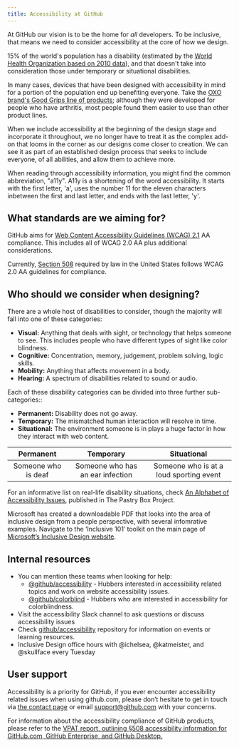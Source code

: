 ```yaml
---
title: Accessibility at GitHub
---
```


At GitHub our vision is to be the home for *all* developers. To be inclusive, that means we need to consider accessibility at the core of how we design. 

15% of the world's population has a disability (estimated by the [World Health Organization based on 2010 data](https://www.who.int/disabilities/world_report/2011/report/en/)), and that doesn't take into consideration those under temporary or situational disabilities. 

In many cases, devices that have been designed with accessibility in mind for a portion of the population end up benefiting everyone. Take the [OXO brand's Good Grips line of products](https://www.oxo.com/blog/behind-the-scenes/behind-design-oxos-iconic-good-grips-handles/); although they were developed for people who have arthritis, most people found them easier to use than other product lines.

When we include accessibility at the beginning of the design stage and incorporate it throughout, we no longer have to treat it as the complex add-on that looms in the corner as our designs come closer to creation. We can see it as part of an established design process that seeks to include everyone, of all abilities, and allow them to achieve more.

When reading through accessibility information, you might find the common abbreviation, "a11y". A11y is a shortening of the word accessibility. It starts with the first letter, 'a', uses the number 11 for the eleven characters inbetween the first and last letter, and ends with the last letter, 'y'.

## What standards are we aiming for? 
GitHub aims for [Web Content Accessibility Guidelines (WCAG) 2.1](https://www.w3.org/TR/WCAG21/) AA compliance. This includes all of WCAG 2.0 AA plus additional considerations. 

Currently, [Section 508](https://www.access-board.gov/guidelines-and-standards/communications-and-it/about-the-ict-refresh/overview-of-the-final-rule) required by law in the United States follows WCAG 2.0 AA guidelines for compliance. 

## Who should we consider when designing? 
There are a whole host of disabilities to consider, though the majority will fall into one of these categories: 
- **Visual:** Anything that deals with sight, or technology that helps someone to see. This includes people who have different types of sight like color blindness.
- **Cognitive:** Concentration, memory, judgement, problem solving, logic skills. 
- **Mobility:** Anything that affects movement in a body. 
- **Hearing:** A spectrum of disabilities related to sound or audio.

Each of these disability categories can be divided into three further sub-categories::
- **Permanent:** Disability does not go away.
- **Temporary:** The mismatched human interaction will resolve in time.
- **Situational:** The environment someone is in plays a huge factor in how they interact with web content. 

| Permanent | Temporary | Situational |
|  :---:  |  :---:  |  :---:  |
| Someone who is deaf | Someone who has an ear infection | Someone who is at a loud sporting event |

For an informative list on real-life disability situations, check [An Alphabet of Accessibility Issues](https://the-pastry-box-project.net/anne-gibson/2014-july-31), published in The Pastry Box Project.

Microsoft has created a downloadable PDF that looks into the area of inclusive design from a people perspective, with several infomrative examples. Navigate to the ‘Inclusive 101’ toolkit on the main page of [Microsoft’s Inclusive Design website](https://www.microsoft.com/design/inclusive/).

## Internal resources
- You can mention these teams when looking for help:
	- [@github/accessibility](https://github.com/orgs/github/teams/accessibility) - Hubbers interested in accessibility related topics and work on website accessibility issues. 
	- [@github/colorblind](https://github.com/orgs/github/teams/colorblind) - Hubbers who are interested in accessibility for colorblindness.
- Visit the accessibility Slack channel to ask questions or discuss accessibility issues
- Check [github/accessibility](https://github.com/github/accessibility) repository for information on events or learning resources. 
- Inclusive Design office hours with @ichelsea, @katmeister, and @skullface every Tuesday

## User support
Accessibility is a priority for GitHub, if you ever encounter accessibility related issues when using github.com, please don’t hesitate to get in touch via [the contact page](https://support.github.com/contact) or email [support@github.com](support@github.com) with your concerns.

For information about the accessibility compliance of GitHub products, please refer to the [VPAT report, outlining §508 accessibility information for GitHub.com, GitHub Enterprise, and GitHub Desktop.](https://government.github.com/accessibility/)

